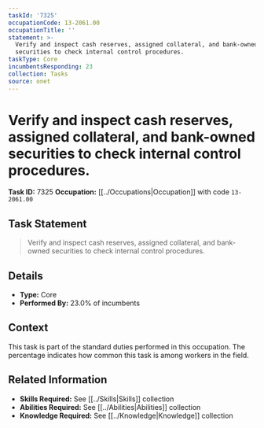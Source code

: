 ```yaml
---
taskId: '7325'
occupationCode: 13-2061.00
occupationTitle: ''
statement: >-
  Verify and inspect cash reserves, assigned collateral, and bank-owned
  securities to check internal control procedures.
taskType: Core
incumbentsResponding: 23
collection: Tasks
source: onet
---
```

# Verify and inspect cash reserves, assigned collateral, and bank-owned securities to check internal control procedures.

**Task ID:** 7325
**Occupation:** [[../Occupations|Occupation]] with code `13-2061.00`

## Task Statement

> Verify and inspect cash reserves, assigned collateral, and bank-owned securities to check internal control procedures.

## Details

- **Type:** Core
- **Performed By:** 23.0% of incumbents

## Context

This task is part of the standard duties performed in this occupation. The percentage indicates how common this task is among workers in the field.

## Related Information

- **Skills Required:** See [[../Skills|Skills]] collection
- **Abilities Required:** See [[../Abilities|Abilities]] collection
- **Knowledge Required:** See [[../Knowledge|Knowledge]] collection

